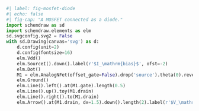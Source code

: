 ```python
#| label: fig-mosfet-diode
#| echo: false
#| fig-cap: "A MOSFET connected as a diode."
import schemdraw as sd
import schemdraw.elements as elm
sd.svgconfig.svg2 = False
with sd.Drawing(canvas='svg') as d:
    d.config(unit=2)
    d.config(fontsize=16)
    elm.Vdd()
    elm.SourceI().down().label(r'$I_\mathrm{bias}$', ofst=-2)
    elm.Dot()
    M1 = elm.AnalogNFet(offset_gate=False).drop('source').theta(0).reverse().label('$W/L$', loc='right')
    elm.Ground()
    elm.Line().left().at(M1.gate).length(0.5)
    elm.Line().up().toy(M1.drain)
    elm.Line().right().to(M1.drain)
    elm.Arrow().at(M1.drain, dx=1.5).down().length(2).label(r'$V_\mathrm{GS}$', ofst=-1)
```